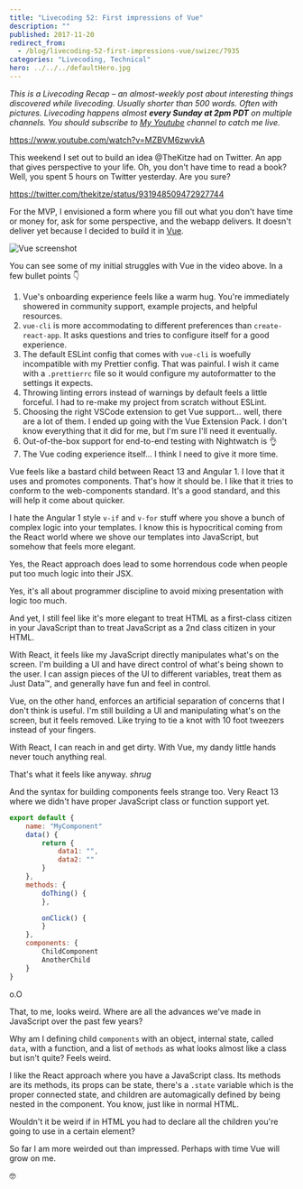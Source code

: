 ```yaml
---
title: "Livecoding 52: First impressions of Vue"
description: ""
published: 2017-11-20
redirect_from:
  - /blog/livecoding-52-first-impressions-vue/swizec/7935
categories: "Livecoding, Technical"
hero: ../../../defaultHero.jpg
---
```


_This is a Livecoding Recap – an almost-weekly post about interesting things discovered while livecoding. Usually shorter than 500 words. Often with pictures. Livecoding happens almost **every Sunday at 2pm PDT** on multiple channels. You should subscribe to [My Youtube](https://www.youtube.com/TheSwizec) channel to catch me live._

https://www.youtube.com/watch?v=MZBVM6zwvkA

This weekend I set out to build an idea @TheKitze had on Twitter. An app that gives perspective to your life. Oh, you don't have time to read a book? Well, you spent 5 hours on Twitter yesterday. Are you sure?

https://twitter.com/thekitze/status/931948509472927744

For the MVP, I envisioned a form where you fill out what you don't have time or money for, ask for some perspective, and the webapp delivers. It doesn't deliver yet because I decided to build it in [Vue](https://vuejs.org/).

![Vue screenshot](https://swizec.com/wp-content/uploads/2017/11/Screen-Shot-2017-11-20-at-09.16.40.png)

You can see some of my initial struggles with Vue in the video above. In a few bullet points 👇

1.  Vue's onboarding experience feels like a warm hug. You're immediately showered in community support, example projects, and helpful resources.
2.  `vue-cli` is more accommodating to different preferences than `create-react-app`. It asks questions and tries to configure itself for a good experience.
3.  The default ESLint config that comes with `vue-cli` is woefully incompatible with my Prettier config. That was painful. I wish it came with a `.prettierrc` file so it would configure my autoformatter to the settings it expects.
4.  Throwing linting errors instead of warnings by default feels a little forceful. I had to re-make my project from scratch without ESLint.
5.  Choosing the right VSCode extension to get Vue support… well, there are a lot of them. I ended up going with the Vue Extension Pack. I don't know everything that it did for me, but I'm sure I'll need it eventually.
6.  Out-of-the-box support for end-to-end testing with Nightwatch is 👌
7.  The Vue coding experience itself… I think I need to give it more time.

Vue feels like a bastard child between React 13 and Angular 1. I love that it uses and promotes components. That's how it should be. I like that it tries to conform to the web-components standard. It's a good standard, and this will help it come about quicker.

I hate the Angular 1 style `v-if` and `v-for` stuff where you shove a bunch of complex logic into your templates. I know this is hypocritical coming from the React world where we shove our templates into JavaScript, but somehow that feels more elegant.

Yes, the React approach does lead to some horrendous code when people put too much logic into their JSX.

Yes, it's all about programmer discipline to avoid mixing presentation with logic too much.

And yet, I still feel like it's more elegant to treat HTML as a first-class citizen in your JavaScript than to treat JavaScript as a 2nd class citizen in your HTML.

With React, it feels like my JavaScript directly manipulates what's on the screen. I'm building a UI and have direct control of what's being shown to the user. I can assign pieces of the UI to different variables, treat them as Just Data™, and generally have fun and feel in control.

Vue, on the other hand, enforces an artificial separation of concerns that I don't think is useful. I'm still building a UI and manipulating what's on the screen, but it feels removed. Like trying to tie a knot with 10 foot tweezers instead of your fingers.

With React, I can reach in and get dirty. With Vue, my dandy little hands never touch anything real.

That's what it feels like anyway. _shrug_

And the syntax for building components feels strange too. Very React 13 where we didn't have proper JavaScript class or function support yet.

```javascript
export default {
    name: "MyComponent"
    data() {
        return {
            data1: "",
            data2: ""
        }
    },
    methods: {
        doThing() {
        },

        onClick() {
        }
    },
    components: {
        ChildComponent
        AnotherChild
    }
}
```

o.O

That, to me, looks weird. Where are all the advances we've made in JavaScript over the past few years?

Why am I defining child `components` with an object, internal state, called `data`, with a function, and a list of `methods` as what looks almost like a class but isn't quite? Feels weird.

I like the React approach where you have a JavaScript class. Its methods are its methods, its props can be state, there's a `.state` variable which is the proper connected state, and children are automagically defined by being nested in the component. You know, just like in normal HTML.

Wouldn't it be weird if in HTML you had to declare all the children you're going to use in a certain element?

So far I am more weirded out than impressed. Perhaps with time Vue will grow on me.

🤓